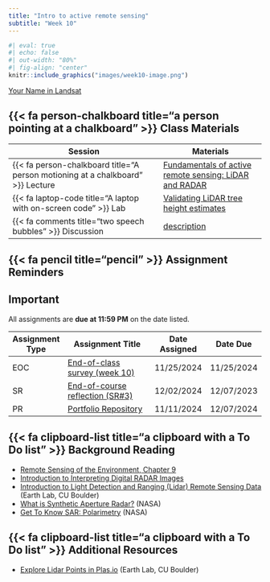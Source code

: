 ```yaml
---
title: "Intro to active remote sensing"
subtitle: "Week 10"
---
```


```r
#| eval: true
#| echo: false
#| out-width: "80%"
#| fig-align: "center"
knitr::include_graphics("images/week10-image.png")
```

::: {.gray-text .center-text}
[Your Name in Landsat](https://landsat.gsfc.nasa.gov/apps/YourNameInLandsat-main/index.html){target="_blank"}
:::

## {{< fa person-chalkboard title="a person pointing at a chalkboard" >}} Class Materials

| Session                                                                         | Materials                                             |
|---------------------------------------------------------------------------------|-------------------------------------------------------|
| {{< fa person-chalkboard title="A person motioning at a chalkboard" >}} Lecture | [Fundamentals of active remote sensing: LiDAR and RADAR](https://docs.google.com/presentation/d/1rcbMqAokB75Y8FJw-AmkAuxz3hPydXLJamKz6wrsvko/present?usp=sharing){target="_blank"}                  |
| {{< fa laptop-code title="A laptop with on-screen code" >}} Lab                 | [Validating LiDAR tree height estimates](labs/week10.qmd){target="_blank"}        |
| {{< fa comments title="two speech bubbles" >}} Discussion               | [description](discussions/week10.qmd){target="_blank"} |

## {{< fa pencil title="pencil" >}} Assignment Reminders {#assignment-reminders}

:::{.callout-important icon=true}
## Important
All assignments are **due at 11:59 PM** on the date listed.
:::

| Assignment Type | Assignment Title                                | Date Assigned | Date Due   |
|-----------------|-------------------------------------------------|---------------|------------|
| EOC             | [End-of-class survey (week 10)](https://forms.gle/99wrYNRxvVGL3gKj6){target="_blank"}               | 11/25/2024    | 11/25/2024 |
| SR              | [End-of-course reflection (SR#3)](../assignments/SR3.qmd){target="_blank"} | 12/02/2024    | 12/07/2023 |
| PR              | [Portfolio Repository](../assignments/PR.qmd){target="_blank"}      | 11/11/2024    | 12/07/2024 |


## {{< fa clipboard-list title="a clipboard with a To Do list" >}} Background Reading
- [Remote Sensing of the Environment, Chapter 9](/readings/Jensen-chapter9.pdf){target="_blank"}
- [Introduction to Interpreting Digital RADAR Images](/readings/MicroImages-RADAR-tutorial.pdf){target="_blank"}
- [Introduction to Light Detection and Ranging (Lidar) Remote Sensing Data](https://www.earthdatascience.org/courses/use-data-open-source-python/data-stories/what-is-lidar-data/){target="_blank"} (Earth Lab, CU Boulder)
- [What is Synthetic Aperture Radar?](https://www.earthdata.nasa.gov/learn/backgrounders/what-is-sar){target="_blank"} (NASA)
- [Get To Know SAR: Polarimetry](https://nisar.jpl.nasa.gov/mission/get-to-know-sar/polarimetry/){target="_blank"} (NASA)


## {{< fa clipboard-list title="a clipboard with a To Do list" >}} Additional Resources
- [Explore Lidar Points in Plas.io](https://www.earthdatascience.org/courses/use-data-open-source-python/data-stories/what-is-lidar-data/explore-lidar-point-clouds-plasio/){target="_blank"} (Earth Lab, CU Boulder)